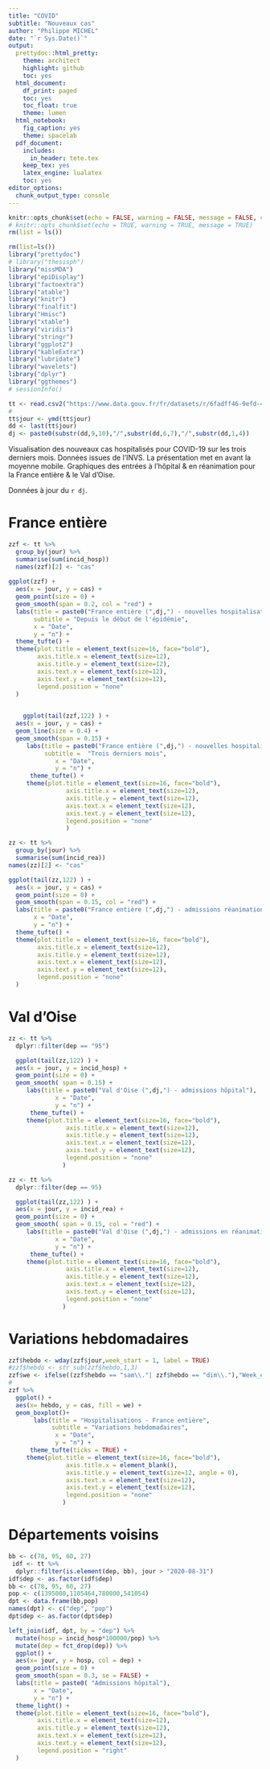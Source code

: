 ```yaml
---
title: "COVID"
subtitle: "Nouveaux cas"
author: "Philippe MICHEL"
date: "`r Sys.Date()`"
output:
  prettydoc::html_pretty:
    theme: architect
    highlight: github
    toc: yes
  html_document:
    df_print: paged
    toc: yes
    toc_float: true
    theme: lumen
  html_notebook:
    fig_caption: yes
    theme: spacelab
  pdf_document:
    includes:
      in_header: tete.tex
    keep_tex: yes
    latex_engine: lualatex
    toc: yes  
editor_options:
  chunk_output_type: console
---
```


```r
knitr::opts_chunk$set(echo = FALSE, warning = FALSE, message = FALSE, cache = FALSE)
# knitr::opts_chunk$set(echo = TRUE, warning = TRUE, message = TRUE)
rm(list = ls())
```


```r
rm(list=ls())
library("prettydoc")
# library("thesisph")
library("missMDA")
library("epiDisplay")
library("factoextra")
library("atable")
library("knitr")
library("finalfit")
library("Hmisc")
library("xtable")
library("viridis")
library("stringr")
library("ggplot2")
library("kableExtra")
library("lubridate")
library("wavelets")
library("dplyr")
library("ggthemes")
# sessionInfo()
```


```r
tt <- read.csv2("https://www.data.gouv.fr/fr/datasets/r/6fadff46-9efd-4c53-942a-54aca783c30c", as.is = FALSE)
#
tt$jour <- ymd(tt$jour)
dd <- last(tt$jour)
dj <- paste0(substr(dd,9,10),"/",substr(dd,6,7),"/",substr(dd,1,4))
```

Visualisation des nouveaux cas hospitalisés pour COVID-19 sur les trois derniers mois. Données issues de l'INVS. La présentation met en avant la moyenne mobile. Graphiques des entrées à l'hôpital & en réanimation pour la France entière & le Val d'Oise.

Données à jour du `r dj`.

# France entière



```r
zzf <- tt %>% 
  group_by(jour) %>%
  summarise(sum(incid_hosp))
  names(zzf)[2] <- "cas"
  
ggplot(zzf) +
  aes(x = jour, y = cas) +
  geom_point(size = 0) +
  geom_smooth(span = 0.2, col = "red") +
  labs(title = paste0("France entière (",dj,") - nouvelles hospitalisations"),
       subtitle = "Depuis le début de l'épidémie",
       x = "Date",
       y = "n") +
  theme_tufte() + 
  theme(plot.title = element_text(size=16, face="bold"), 
        axis.title.x = element_text(size=12), 
        axis.title.y = element_text(size=12),
        axis.text.x = element_text(size=12),
        axis.text.y = element_text(size=12),
        legend.position = "none" 
  )

  
    ggplot(tail(zzf,122) ) +
  aes(x = jour, y = cas) +
  geom_line(size = 0.4) +
  geom_smooth(span = 0.15) +
     labs(title = paste0("France entière (",dj,") - nouvelles hospitalisations"),
          subtitle =  "Trois derniers mois",
             x = "Date",
             y = "n") +
      theme_tufte() + 
     theme(plot.title = element_text(size=16, face="bold"), 
                axis.title.x = element_text(size=12), 
                axis.title.y = element_text(size=12),
                axis.text.x = element_text(size=12),
                axis.text.y = element_text(size=12),
                legend.position = "none" 
                )
```


```r
zz <- tt %>% 
  group_by(jour) %>%
  summarise(sum(incid_rea))
names(zz)[2] <- "cas"

ggplot(tail(zz,122) ) +
  aes(x = jour, y = cas) +
  geom_point(size = 0) +
  geom_smooth(span = 0.15, col = "red") +
  labs(title = paste0("France entière (",dj,") - admissions réanimation"),
       x = "Date",
       y = "n") +
  theme_tufte() + 
  theme(plot.title = element_text(size=16, face="bold"), 
        axis.title.x = element_text(size=12), 
        axis.title.y = element_text(size=12),
        axis.text.x = element_text(size=12),
        axis.text.y = element_text(size=12),
        legend.position = "none" 
  )
```

# Val d'Oise

```r
zz <- tt %>% 
  dplyr::filter(dep == "95")

  ggplot(tail(zz,122) ) +
  aes(x = jour, y = incid_hosp) +
  geom_point(size = 0) +
  geom_smooth( span = 0.15) +
     labs(title = paste0("Val d'Oise (",dj,") - admissions hôpital"),
             x = "Date",
             y = "n") +
      theme_tufte() + 
     theme(plot.title = element_text(size=16, face="bold"), 
                axis.title.x = element_text(size=12), 
                axis.title.y = element_text(size=12),
                axis.text.x = element_text(size=12),
                axis.text.y = element_text(size=12),
                legend.position = "none" 
               ) 
```


```r
zz <- tt %>% 
  dplyr::filter(dep == 95)

  ggplot(tail(zz,122) ) +
  aes(x = jour, y = incid_rea) +
  geom_point(size = 0) +
  geom_smooth( span = 0.15, col = "red") +
     labs(title = paste0("Val d'Oise (",dj,") - admissions en réanimation"),
             x = "Date",
             y = "n") +
      theme_tufte() + 
     theme(plot.title = element_text(size=16, face="bold"), 
                axis.title.x = element_text(size=12), 
                axis.title.y = element_text(size=12),
                axis.text.x = element_text(size=12),
                axis.text.y = element_text(size=12),
                legend.position = "none" 
               ) 
```

# Variations hebdomadaires

```r
zzf$hebdo <- wday(zzf$jour,week_start = 1, label = TRUE)
#zzf$hebdo <- str_sub(zzf$hebdo,1,3)
zzf$we <- ifelse((zzf$hebdo == "sam\\."| zzf$hebdo == "dim\\."),"Week_end", "Semaine")
#
zzf %>% 
  ggplot() +
  aes(x= hebdo, y = cas, fill = we) +
  geom_boxplot()+
       labs(title = "Hospitalisations - France entière",
            subtitle = "Variations hebdomadaires",
             x = "Date",
             y = "n") +
      theme_tufte(ticks = TRUE) + 
     theme(plot.title = element_text(size=16, face="bold"), 
                axis.title.x = element_blank(),
                axis.title.y = element_text(size=12, angle = 0),
                axis.text.x = element_text(size=12), 
                axis.text.y = element_text(size=12),
                legend.position = "none" 
               ) 
```

# Départements voisins


```r
bb <- c(78, 95, 60, 27)
 idf <- tt %>% 
  dplyr::filter(is.element(dep, bb), jour > "2020-08-31") 
idf$dep <- as.factor(idf$dep)
bb <- c(78, 95, 60, 27)
pop <- c(1395000,1105464,780000,541054)
dpt <- data.frame(bb,pop)
names(dpt) <- c("dep", "pop")
dpt$dep <- as.factor(dpt$dep)

left_join(idf, dpt, by = "dep") %>% 
  mutate(hosp = incid_hosp*100000/pop) %>% 
  mutate(dep = fct_drop(dep)) %>% 
  ggplot() +
  aes(x= jour, y = hosp, col = dep) +
  geom_point(size = 0) +
  geom_smooth(span = 0.3, se = FALSE) +
  labs(title = paste0( "Admissions hôpital"),
       x = "Date",
       y = "n") +
  theme_light() + 
  theme(plot.title = element_text(size=16, face="bold"), 
        axis.title.x = element_text(size=12), 
        axis.title.y = element_text(size=12),
        axis.text.x = element_text(size=12),
        axis.text.y = element_text(size=12),
        legend.position = "right" 
  ) 
```

